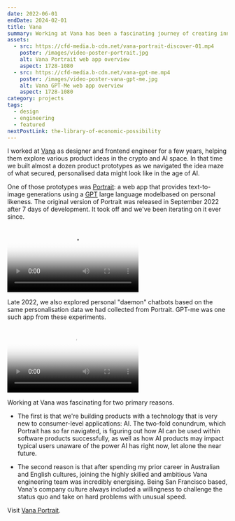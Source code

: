 ```yaml
---
date: 2022-06-01
endDate: 2024-02-01
title: Vana
summary: Working at Vana has been a fascinating journey of creating innovative AI-driven products like Portrait, a web app generating personalized images based on users' likeness.
assets:
  - src: https://cfd-media.b-cdn.net/vana-portrait-discover-01.mp4
    poster: /images/video-poster-portrait.jpg
    alt: Vana Portrait web app overview
    aspect: 1728-1080
  - src: https://cfd-media.b-cdn.net/vana-gpt-me.mp4
    poster: /images/video-poster-vana-gpt-me.jpg
    alt: Vana GPT-Me web app overview
    aspect: 1728-1080
category: projects
tags:
  - design
  - engineering
  - featured
nextPostLink: the-library-of-economic-possibility
---
```


I worked at [Vana](https://vana.com/) as designer and frontend engineer for a few years, helping them explore various product ideas in the crypto and AI space. In that time we built almost a dozen product prototypes as we navigated the idea maze of what secured, personalised data might look like in the age of AI.

One of those prototypes was [Portrait](https://portrait.vana.com/): a web app that provides text-to-image generations using a [GPT](https://en.wikipedia.org/wiki/GPT-3) large language modelbased on personal likeness. The original version of Portrait was released in September 2022 after 7 days of development. It took off and we've been iterating on it ever since.

<Video
  aspect="1728-1080"
  src="https://cfd-media.b-cdn.net/vana-portrait-discover-01.mp4"
  poster="/images/video-poster-portrait.jpg"
/>

Late 2022, we also explored personal "daemon" chatbots based on the same personalisation data we had collected from Portrait. GPT-me was one such app from these experiments.

<Video
  aspect="1728-1080"
  src="https://cfd-media.b-cdn.net/vana-gpt-me.mp4"
  poster="/images/video-poster-vana-gpt-me.jpg"
/>

Working at Vana was fascinating for two primary reasons.

- The first is that we're building products with a technology that is very new to consumer-level applications: AI. The two-fold conundrum, which Portrait has so far navigated, is figuring out how AI can be used within software products successfully, as well as how AI products may impact typical users unaware of the power AI has right now, let alone the near future.

- The second reason is that after spending my prior career in Australian and English cultures, joining the highly skilled and ambitious Vana engineering team was incredibly energising. Being San Francisco based, Vana's company culture always included a willingness to challenge the status quo and take on hard problems with unusual speed.

Visit [Vana Portrait](https://portrait.vana.com/).
